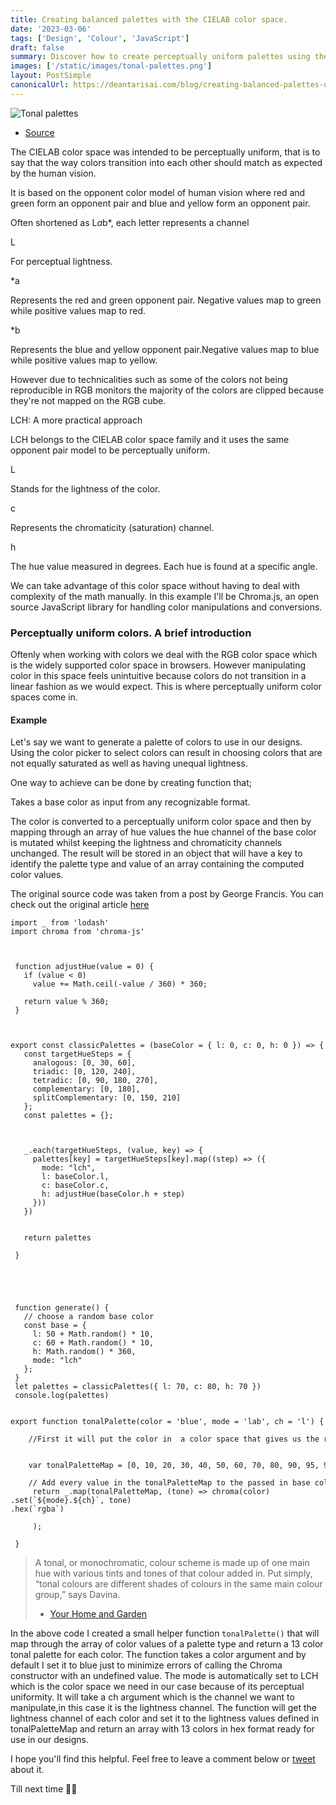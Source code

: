 ```yaml
---
title: Creating balanced palettes with the CIELAB color space.
date: '2023-03-06'
tags: ['Design', 'Colour', 'JavaScript']
draft: false
summary: Discover how to create perceptually uniform palettes using the LCH color space.
images: ['/static/images/tonal-palettes.png']
layout: PostSimple
canonicalUrl: https://deantarisai.com/blog/creating-balanced-palettes-using-cielab
---
```


![Tonal palettes](/static/images/tonal-palettes.png)

- [Source](https://www.flerlargetwins.com/2021/06/datafam-colors-color-palette.html?m=1)

The CIELAB color space was intended to be perceptually uniform, that is to say that the way colors transition into each other should match as expected by the human vision.

It is based on the opponent color model of human vision where red and green form an opponent pair and blue and yellow form an opponent pair.

Often shortened as L*a*b\*, each letter represents a channel

L

For perceptual lightness.

\*a

Represents the red and green opponent pair. Negative values map to green while positive values map to red.

\*b

Represents the blue and yellow opponent pair.Negative values map to blue while positive values map to yellow.

However due to technicalities such as some of the colors not being reproducible in RGB monitors the majority of the colors are clipped because they're not mapped on the RGB cube.

LCH: A more practical approach

LCH belongs to the CIELAB color space family and it uses the same opponent pair model to be perceptually uniform.

L

Stands for the lightness of the color.

c

Represents the chromaticity (saturation) channel.

h

The hue value measured in degrees. Each hue is found at a specific angle.

We can take advantage of this color space without having to deal with complexity of the math manually. In this example I'll be Chroma.js, an open source JavaScript library for handling color manipulations and conversions.

### Perceptually uniform colors. A brief introduction

Oftenly when working with colors we deal with the RGB color space which is the widely supported color space in browsers. However manipulating color in this space feels unintuitive because colors do not transition in a linear fashion as we would expect. This is where perceptually uniform color spaces come in.

#### Example

Let's say we want to generate a palette of colors to use in our designs. Using the color picker to select colors can result in choosing colors that are not equally saturated as well as having unequal lightness.

One way to achieve can be done by creating function that;

Takes a base color as input from any recognizable format.

The color is converted to a perceptually uniform color space and then by mapping through an array of hue values the hue channel of the base color is mutated whilst keeping the lightness and chromaticity channels unchanged. The result will be stored in an object that will have a key to identify the palette type and value of an array containing the computed color values.

The original source code was taken from a post by George Francis. You can check out the original article [here](https://tympanus.net/codrops/2021/12/07/coloring-with-code-a-programmatic-approach-to-design/)

```
import _ from 'lodash'
import chroma from 'chroma-js'



 function adjustHue(value = 0) {
   if (value < 0)
     value += Math.ceil(-value / 360) * 360;

   return value % 360;
 }


 export const classicPalettes = (baseColor = { l: 0, c: 0, h: 0 }) => {
   const targetHueSteps = {
     analogous: [0, 30, 60],
     triadic: [0, 120, 240],
     tetradic: [0, 90, 180, 270],
     complementary: [0, 180],
     splitComplementary: [0, 150, 210]
   };
   const palettes = {};


   
   _.each(targetHueSteps, (value, key) => {
     palettes[key] = targetHueSteps[key].map((step) => ({
       mode: "lch",
       l: baseColor.l,
       c: baseColor.c,
       h: adjustHue(baseColor.h + step)
     }))
   })


   return palettes

 }





 function generate() {
   // choose a random base color
   const base = {
     l: 50 + Math.random() * 10,
     c: 60 + Math.random() * 10,
     h: Math.random() * 360,
     mode: "lch"
   };
 }
 let palettes = classicPalettes({ l: 70, c: 80, h: 70 })
 console.log(palettes)


export function tonalPalette(color = 'blue', mode = 'lab', ch = 'l') {
     //First it will put the color in  a color space that gives us the required result

     var tonalPaletteMap = [0, 10, 20, 30, 40, 50, 60, 70, 80, 90, 95, 99, 100];
     // Add every value in the tonalPaletteMap to the passed in base color
     return _.map(tonalPaletteMap, (tone) => chroma(color)
.set(`${mode}.${ch}`, tone)
.hex(`rgba`)

     );

 }
```

> A tonal, or monochromatic, colour scheme is made up of one main hue with various tints and tones of that colour added in.
> Put simply, “tonal colours are different shades of colours in the same main colour group,” says Davina.
>
> - [Your Home and Garden](https://www.yourhomeandgarden.co.nz/inspiration/tonal-decorating-is-the-key-to-a-relaxing-interior)

In the above code I created a small helper function `tonalPalette()` that will map through the array of color values of a palette type and return a 13 color tonal palette for each color. The function takes a color argument and by default I set it to blue just to minimize errors of calling the Chroma constructor with an undefined value. The mode is automatically set to LCH which is the color space we need in our case because of its perceptual uniformity. It will take a ch argument which is the channel we want to manipulate,in this case it is the lightness channel. The function will get the lightness channel of each color and set it to the lightness values defined in tonalPaletteMap and return an array with 13 colors in hex format ready for use in our designs.

I hope you'll find this helpful. Feel free to leave a comment below or [tweet](https://twitter.com/deantarisai) about it.

Till next time 👋🏾

